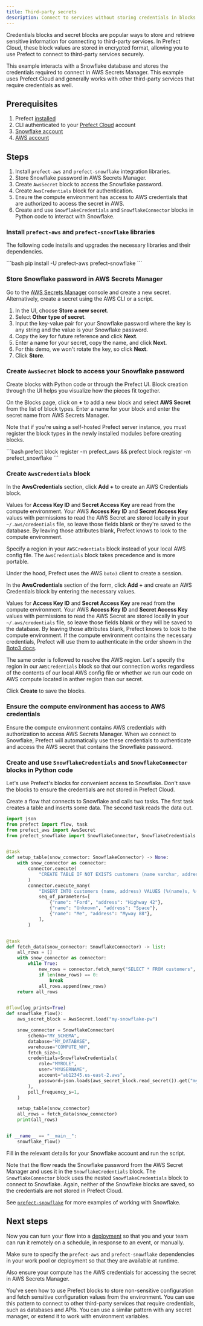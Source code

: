 ```yaml
---
title: Third-party secrets 
description: Connect to services without storing credentials in blocks
---
```


Credentials blocks and secret blocks are popular ways to store and retrieve sensitive information for connecting to third-party services.
In Prefect Cloud, these block values are stored in encrypted format, allowing you to use Prefect to connect to third-party services securely.

This example interacts with a Snowflake database and stores the credentials required to connect in AWS Secrets Manager.
This example uses Prefect Cloud and generally works with other third-party services that require credentials as well.

## Prerequisites

1. Prefect [installed](/3.0rc/get-started/install)
1. CLI authenticated to your [Prefect Cloud](https://app.prefect.cloud) account
1. [Snowflake account](https://www.snowflake.com/)
1. [AWS account](https://aws.amazon.com/)

## Steps

1. Install `prefect-aws` and `prefect-snowflake` integration libraries.
1. Store Snowflake password in AWS Secrets Manager.
1. Create `AwsSecret` block to access the Snowflake password.
1. Create `AwsCredentials` block for authentication.
1. Ensure the compute environment has access to AWS credentials that are authorized to access the secret in AWS.
1. Create and use `SnowflakeCredentials` and `SnowflakeConnector` blocks in Python code to interact with Snowflake.

### Install `prefect-aws` and `prefect-snowflake` libraries

The following code installs and upgrades the necessary libraries and their dependencies.

<div class="terminal">
```bash
pip install -U prefect-aws prefect-snowflake
```
</div>

### Store Snowflake password in AWS Secrets Manager

Go to the [AWS Secrets Manager](https://aws.amazon.com/secrets-manager/) console and create a new secret.
Alternatively, create a secret using the AWS CLI or a script.

1. In the UI, choose **Store a new secret**.
1. Select **Other type of secret**.
1. Input the key-value pair for your Snowflake password where the key is any string and the value is your Snowflake password.
1. Copy the key for future reference and click **Next**.
1. Enter a name for your secret, copy the name, and click **Next**.
1. For this demo, we won't rotate the key, so click **Next**.
1. Click **Store**.

### Create `AwsSecret` block to access your Snowflake password

Create blocks with Python code or through the Prefect UI. Block creation through the UI helps you visualize how the pieces fit together.

On the Blocks page, click on **+** to add a new block and select **AWS Secret** from the list of block types.
Enter a name for your block and enter the secret name from AWS Secrets Manager.

Note that if you're using a self-hosted Prefect server instance, you must register the block types in the newly installed modules before creating blocks.

<div class="terminal">
```bash
prefect block register -m prefect_aws && prefect block register -m prefect_snowflake
```
</div>

### Create `AwsCredentials` block

In the **AwsCredentials** section, click **Add +** to create an AWS Credentials block.

Values for **Access Key ID** and **Secret Access Key** are read from the compute environment.
Your AWS **Access Key ID** and **Secret Access Key** values with permissions to read the AWS Secret are stored locally in your `~/.aws/credentials` file, so leave those fields blank or they're saved to the database.
By leaving those attributes blank, Prefect knows to look to the compute environment.

Specify a region in your `AWSCredentials` block instead of your local AWS config file. The `AwsCredentials` block takes precedence and is more portable.

Under the hood, Prefect uses the AWS `boto3` client to create a session.

In the **AwsCredentials** section of the form, click **Add +** and create an AWS Credentials block by entering the necessary values.

Values for **Access Key ID** and **Secret Access Key** are read from the compute environment.
Your AWS **Access Key ID** and **Secret Access Key** values with permissions to read the AWS Secret are stored locally in your `~/.aws/credentials` file, so leave those fields blank or they will be saved to the database.
By leaving those attributes blank, Prefect knows to look to the compute environment.
If the compute environment contains the necessary credentials, Prefect will use them to authenticate in the order shown in the [Boto3 docs](https://boto3.amazonaws.com/v1/documentation/api/latest/guide/credentials.html#configuring-credentials).

The same order is followed to resolve the AWS region.
Let's specify the region in our `AWSCredentials` block so that our connection works regardless of the contents of our local AWS config file or whether we run our code on AWS compute located in anther region than our secret.

Click **Create** to save the blocks.

### Ensure the compute environment has access to AWS credentials

Ensure the compute environment contains AWS credentials with authorization to access AWS Secrets Manager.
When we connect to Snowflake, Prefect will automatically use these credentials to authenticate and access the AWS secret that contains the Snowflake password.

### Create and use `SnowflakeCredentials` and `SnowflakeConnector` blocks in Python code

Let's use Prefect's blocks for convenient access to Snowflake.
Don't save the blocks to ensure the credentials are not stored in Prefect Cloud.

Create a flow that connects to Snowflake and calls two tasks.
The first task creates a table and inserts some data.
The second task reads the data out.

```python
import json
from prefect import flow, task
from prefect_aws import AwsSecret
from prefect_snowflake import SnowflakeConnector, SnowflakeCredentials


@task
def setup_table(snow_connector: SnowflakeConnector) -> None:
    with snow_connector as connector:
        connector.execute(
            "CREATE TABLE IF NOT EXISTS customers (name varchar, address varchar);"
        )
        connector.execute_many(
            "INSERT INTO customers (name, address) VALUES (%(name)s, %(address)s);",
            seq_of_parameters=[
                {"name": "Ford", "address": "Highway 42"},
                {"name": "Unknown", "address": "Space"},
                {"name": "Me", "address": "Myway 88"},
            ],
        )


@task
def fetch_data(snow_connector: SnowflakeConnector) -> list:
    all_rows = []
    with snow_connector as connector:
        while True:
            new_rows = connector.fetch_many("SELECT * FROM customers", size=2)
            if len(new_rows) == 0:
                break
            all_rows.append(new_rows)
    return all_rows


@flow(log_prints=True)
def snowflake_flow():
    aws_secret_block = AwsSecret.load("my-snowflake-pw")

    snow_connector = SnowflakeConnector(
        schema="MY_SCHEMA",
        database="MY_DATABASE",
        warehouse="COMPUTE_WH",
        fetch_size=1,
        credentials=SnowflakeCredentials(
            role="MYROLE",
            user="MYUSERNAME",
            account="ab12345.us-east-2.aws",
            password=json.loads(aws_secret_block.read_secret()).get("my-snowflake-pw"),
        ),
        poll_frequency_s=1,
    )

    setup_table(snow_connector)
    all_rows = fetch_data(snow_connector)
    print(all_rows)


if __name__ == "__main__":
    snowflake_flow()
```

Fill in the relevant details for your Snowflake account and run the script.

Note that the flow reads the Snowflake password from the AWS Secret Manager and uses it in the `SnowflakeCredentials` block.
The `SnowflakeConnector` block uses the nested `SnowflakeCredentials` block to connect to Snowflake.
Again, neither of the Snowflake blocks are saved, so the credentials are not stored in Prefect Cloud.

See [`prefect-snowflake`](/3.0rc/integrations/prefect-snowflake) for more examples of working with Snowflake.

## Next steps

Now you can turn your flow into a [deployment](/3.0rc/guides/prefect-deploy/) so that you and your team can run it remotely on a schedule, in response to an event, or manually.  

Make sure to specify the `prefect-aws` and `prefect-snowflake` dependencies in your work pool or deployment so that they are available at runtime.

Also ensure your compute has the AWS credentials for accessing the secret in AWS Secrets Manager.

You've seen how to use Prefect blocks to store non-sensitive configuration and fetch sensitive configuration values from the environment. You can use this pattern to connect to other third-party services that require credentials, such as databases and APIs. You can use a similar pattern with any secret manager, or extend it to work with environment variables.
